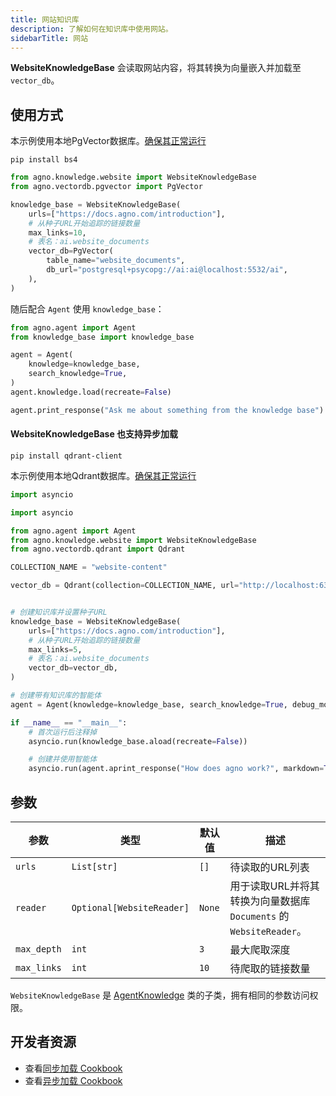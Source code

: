 ```yaml
---
title: 网站知识库
description: 了解如何在知识库中使用网站。
sidebarTitle: 网站
---
```

**WebsiteKnowledgeBase** 会读取网站内容，将其转换为向量嵌入并加载至 `vector_db`。

## 使用方式

<Note>

本示例使用本地PgVector数据库。[确保其正常运行](https://docs.agno.com/vectordb/pgvector)

</Note>

```shell
pip install bs4
```

```python knowledge_base.py
from agno.knowledge.website import WebsiteKnowledgeBase
from agno.vectordb.pgvector import PgVector

knowledge_base = WebsiteKnowledgeBase(
    urls=["https://docs.agno.com/introduction"],
    # 从种子URL开始追踪的链接数量
    max_links=10,
    # 表名：ai.website_documents
    vector_db=PgVector(
        table_name="website_documents",
        db_url="postgresql+psycopg://ai:ai@localhost:5532/ai",
    ),
)
```

随后配合 `Agent` 使用 `knowledge_base`：

```python agent.py
from agno.agent import Agent
from knowledge_base import knowledge_base

agent = Agent(
    knowledge=knowledge_base,
    search_knowledge=True,
)
agent.knowledge.load(recreate=False)

agent.print_response("Ask me about something from the knowledge base")
```

#### WebsiteKnowledgeBase 也支持异步加载

```shell
pip install qdrant-client
```
本示例使用本地Qdrant数据库。[确保其正常运行](https://docs.agno.com/vectordb/qdrant)

```python async_knowledge_base.py
import asyncio

import asyncio

from agno.agent import Agent
from agno.knowledge.website import WebsiteKnowledgeBase
from agno.vectordb.qdrant import Qdrant

COLLECTION_NAME = "website-content"

vector_db = Qdrant(collection=COLLECTION_NAME, url="http://localhost:6333")


# 创建知识库并设置种子URL
knowledge_base = WebsiteKnowledgeBase(
    urls=["https://docs.agno.com/introduction"],
    # 从种子URL开始追踪的链接数量
    max_links=5,
    # 表名：ai.website_documents
    vector_db=vector_db,
)

# 创建带有知识库的智能体
agent = Agent(knowledge=knowledge_base, search_knowledge=True, debug_mode=True)

if __name__ == "__main__":
    # 首次运行后注释掉
    asyncio.run(knowledge_base.aload(recreate=False))

    # 创建并使用智能体
    asyncio.run(agent.aprint_response("How does agno work?", markdown=True))
```

## 参数

| 参数        | 类型                      | 默认值  | 描述                                                                                             |
| ----------- | ------------------------- | ------- | ------------------------------------------------------------------------------------------------ |
| `urls`      | `List[str]`               | `[]`    | 待读取的URL列表                                                                                  |
| `reader`    | `Optional[WebsiteReader]` | `None`  | 用于读取URL并将其转换为向量数据库 `Documents` 的 `WebsiteReader`。                          |
| `max_depth` | `int`                     | `3`     | 最大爬取深度                                                                                     |
| `max_links` | `int`                     | `10`    | 待爬取的链接数量                                                                                 |

`WebsiteKnowledgeBase` 是 [AgentKnowledge](/reference/knowledge/base) 类的子类，拥有相同的参数访问权限。

## 开发者资源

- 查看[同步加载 Cookbook](https://github.com/agno-agi/agno/blob/main/cookbook/agent_concepts/knowledge/website_kb.py)
- 查看[异步加载 Cookbook](https://github.com/agno-agi/agno/blob/main/cookbook/agent_concepts/knowledge/website_kb_async.py)
